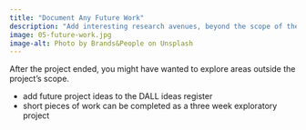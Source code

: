 ```yaml
---
title: "Document Any Future Work"
description: "Add interesting research avenues, beyond the scope of the initiative, to the ideas register for future analysis by members of the DALL team."
image: 05-future-work.jpg
image-alt: Photo by Brands&People on Unsplash
---
```

  
After the project ended, you might have wanted to explore areas outside the project's scope.

- add future project ideas to the DALL ideas register
- short pieces of work can be completed as a three week exploratory project
  